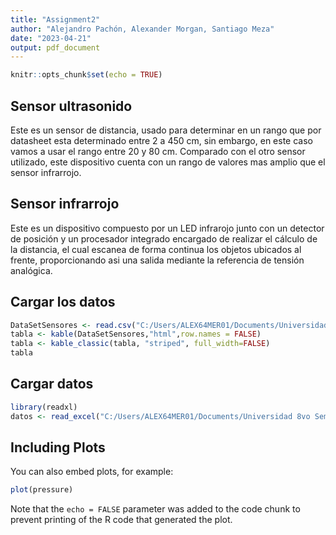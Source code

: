```yaml
---
title: "Assignment2"
author: "Alejandro Pachón, Alexander Morgan, Santiago Meza"
date: "2023-04-21"
output: pdf_document
---
```


```r
knitr::opts_chunk$set(echo = TRUE)
```

## Sensor ultrasonido

Este es un sensor de distancia, usado para determinar en un rango que por datasheet esta determinado entre 2 a 450 cm, sin embargo, en este caso vamos a usar el rango entre 20 y 80 cm. Comparado con el otro sensor utilizado, este dispositivo cuenta con un rango de valores mas amplio que el sensor infrarrojo.

## Sensor infrarrojo

Este es un dispositivo compuesto por un LED infrarojo junto con un detector de posición y un procesador integrado encargado de realizar el cálculo de la distancia, el cual escanea de forma continua los objetos ubicados al frente, proporcionando asi una salida mediante la referencia de tensión analógica.

## Cargar los datos

```r
DataSetSensores <- read.csv("C:/Users/ALEX64MER01/Documents/Universidad 8vo Semestre/Area Electrónica/Proyecto adquisición de datos/150.csv")
tabla <- kable(DataSetSensores,"html",row.names = FALSE) 
tabla <- kable_classic(tabla, "striped", full_width=FALSE)
tabla

```

## Cargar datos
```r
library(readxl)
datos <- read_excel("C:/Users/ALEX64MER01/Documents/Universidad 8vo Semestre/Area Electrónica/Proyecto adquisición de datos/150.xlsx")
```

## Including Plots

You can also embed plots, for example:

```r
plot(pressure)
```

Note that the `echo = FALSE` parameter was added to the code chunk to prevent printing of the R code that generated the plot.
